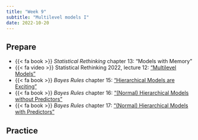 ```yaml
---
title: "Week 9"
subtitle: "Multilevel models I"
date: 2022-10-20
---
```


## Prepare

- {{< fa book >}} *Statistical Rethinking* chapter 13: "Models with Memory"
- {{< fa video >}} Statistical Rethinking 2022, lecture 12: ["Multilevel Models"](https://www.youtube.com/watch?v=SocRgsf202M&list=PLDcUM9US4XdMROZ57-OIRtIK0aOynbgZN&index=12)
- {{< fa book >}} *Bayes Rules* chapter 15: ["Hierarchical Models are Exciting"](https://www.bayesrulesbook.com/chapter-15.html)
- {{< fa book >}} *Bayes Rules* chapter 16: ["(Normal) Hierarchical Models without Predictors"](https://www.bayesrulesbook.com/chapter-16.html)
- {{< fa book >}} *Bayes Rules* chapter 17: ["(Normal) Hierarchical Models with Predictors"](https://www.bayesrulesbook.com/chapter-17.html)


## Practice


